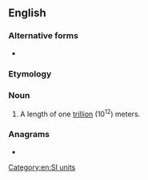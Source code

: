 {{also|tera-meter}}
==English==

===Alternative forms===
* {{l|en|terametre}}

===Etymology===
{{prefix|tera|meter|lang=en}}

===Noun===
{{en-noun}}

# {{lb|en|US}} A length of one [[trillion]] (10<sup>12</sup>) meters.

===Anagrams===
* {{anagrams|en|a=aeeemrrtt|ratemeter|terametre}}

[[Category:en:SI units]]